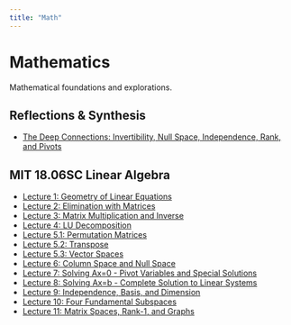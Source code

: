 ```yaml
---
title: "Math"
---
```


# Mathematics

Mathematical foundations and explorations.

## Reflections & Synthesis
- [The Deep Connections: Invertibility, Null Space, Independence, Rank, and Pivots](reflections/mit1806-invertibility-connections.qmd)

## MIT 18.06SC Linear Algebra
- [Lecture 1: Geometry of Linear Equations](MIT18.06/mit1806-lecture1-geometry.ipynb)
- [Lecture 2: Elimination with Matrices](MIT18.06/mit1806-lecture2-elimination.qmd)
- [Lecture 3: Matrix Multiplication and Inverse](MIT18.06/mit1806-lecture3-multiplication.qmd)
- [Lecture 4: LU Decomposition](MIT18.06/mit1806-lecture4-lu-decomposition.ipynb)
- [Lecture 5.1: Permutation Matrices](MIT18.06/mit1806-lecture5-permutations.qmd)
- [Lecture 5.2: Transpose](MIT18.06/mit1806-lecture5-2-transpose.qmd)
- [Lecture 5.3: Vector Spaces](MIT18.06/mit1806-lecture5-3-spaces.qmd)
- [Lecture 6: Column Space and Null Space](MIT18.06/mit1806-lecture6-column-null-space.qmd)
- [Lecture 7: Solving Ax=0 - Pivot Variables and Special Solutions](MIT18.06/mit1806-lecture7-solving-ax-0.qmd)
- [Lecture 8: Solving Ax=b - Complete Solution to Linear Systems](MIT18.06/mit1806-lecture8-solving-ax-b.qmd)
- [Lecture 9: Independence, Basis, and Dimension](MIT18.06/mit1806-lecture9-independence-basis-dimension.qmd)
- [Lecture 10: Four Fundamental Subspaces](MIT18.06/mit1806-lecture10-four-subspaces.qmd)
- [Lecture 11: Matrix Spaces, Rank-1, and Graphs](MIT18.06/mit1806-lecture11-matrix-spaces.qmd)